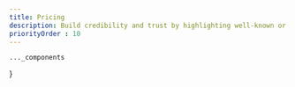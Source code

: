 ```yaml
---
title: Pricing
description: Build credibility and trust by highlighting well-known or reputable brands that are connected to your business.
priorityOrder : 10
---
```



    ..._components
}

<BlockPreview
    title="One"
    src="/blocks-preview/pricing/one"
    code={oneCode}
    client:visible
/>

<BlockPreview
    title="Two"
    src="/blocks-preview/pricing/two"
    code={twoCode}
    client:visible
/>

<BlockPreview
    title="Three"
    src="/blocks-preview/pricing/three"
    code={threeCode}
    client:visible
/>

